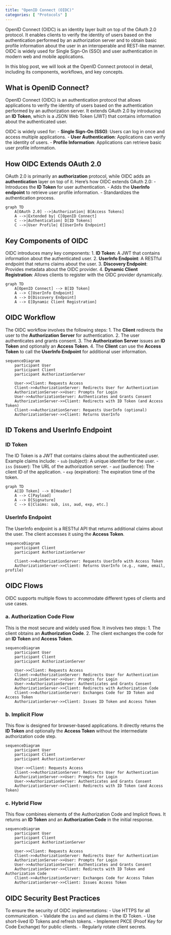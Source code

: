 ```yaml
---
title: "OpenID Connect (OIDC)"
categories: [ "Protocols" ]
---
```


OpenID Connect (OIDC) is an identity layer built on top of the OAuth 2.0 protocol. It enables clients to verify the identity of users based on the authentication performed by an authorization server and to obtain basic profile information about the user in an interoperable and REST-like manner. OIDC is widely used for Single Sign-On (SSO) and user authentication in modern web and mobile applications.

In this blog post, we will look at the OpenID Connect protocol in detail, including its components, workflows, and key concepts.

## What is OpenID Connect?

OpenID Connect (OIDC) is an authentication protocol that allows applications to verify the identity of users based on the authentication performed by an authorization server. It extends OAuth 2.0 by introducing an **ID Token**, which is a JSON Web Token (JWT) that contains information about the authenticated user.

OIDC is widely used for: - **Single Sign-On (SSO)**: Users can log in once and access multiple applications. - **User Authentication**: Applications can verify the identity of users. - **Profile Information**: Applications can retrieve basic user profile information.

## How OIDC Extends OAuth 2.0

OAuth 2.0 is primarily an **authorization** protocol, while OIDC adds an **authentication** layer on top of it. Here’s how OIDC extends OAuth 2.0: - Introduces the **ID Token** for user authentication. - Adds the **UserInfo endpoint** to retrieve user profile information. - Standardizes the authentication process.

```mermaid
graph TD
    A[OAuth 2.0] -->|Authorization| B[Access Tokens]
    A -->|Extended by| C[OpenID Connect]
    C -->|Authentication| D[ID Tokens]
    C -->|User Profile| E[UserInfo Endpoint]
```

## Key Components of OIDC

OIDC introduces many key components: 1. **ID Token**: A JWT that contains information about the authenticated user. 2. **UserInfo Endpoint**: A RESTful endpoint that returns claims about the user. 3. **Discovery Endpoint**: Provides metadata about the OIDC provider. 4. **Dynamic Client Registration**: Allows clients to register with the OIDC provider dynamically.

```mermaid
graph TD
    A[OpenID Connect] --> B[ID Token]
    A --> C[UserInfo Endpoint]
    A --> D[Discovery Endpoint]
    A --> E[Dynamic Client Registration]
```

## OIDC Workflow

The OIDC workflow involves the following steps: 1. The **Client** redirects the user to the **Authorization Server** for authentication. 2. The user authenticates and grants consent. 3. The **Authorization Server** issues an **ID Token** and optionally an **Access Token**. 4. The **Client** can use the **Access Token** to call the **UserInfo Endpoint** for additional user information.

```mermaid
sequenceDiagram
    participant User
    participant Client
    participant AuthorizationServer

    User->>Client: Requests Access
    Client->>AuthorizationServer: Redirects User for Authentication
    AuthorizationServer->>User: Prompts for Login
    User->>AuthorizationServer: Authenticates and Grants Consent
    AuthorizationServer->>Client: Redirects with ID Token (and Access Token)
    Client->>AuthorizationServer: Requests UserInfo (optional)
    AuthorizationServer->>Client: Returns UserInfo
```

## ID Tokens and UserInfo Endpoint

### ID Token

The ID Token is a JWT that contains claims about the authenticated user. Example claims include: - `sub` (subject): A unique identifier for the user. - `iss` (issuer): The URL of the authorization server. - `aud` (audience): The client ID of the application. - `exp` (expiration): The expiration time of the token.

```mermaid
graph TD
    A[ID Token] --> B[Header]
    A --> C[Payload]
    A --> D[Signature]
    C --> E[Claims: sub, iss, aud, exp, etc.]
```

### UserInfo Endpoint

The UserInfo endpoint is a RESTful API that returns additional claims about the user. The client accesses it using the **Access Token**.

```mermaid
sequenceDiagram
    participant Client
    participant AuthorizationServer

    Client->>AuthorizationServer: Requests UserInfo with Access Token
    AuthorizationServer->>Client: Returns UserInfo (e.g., name, email, profile)
```

## OIDC Flows

OIDC supports multiple flows to accommodate different types of clients and use cases.

### a. Authorization Code Flow

This is the most secure and widely used flow. It involves two steps: 1. The client obtains an **Authorization Code**. 2. The client exchanges the code for an **ID Token** and **Access Token**.

```mermaid
sequenceDiagram
    participant User
    participant Client
    participant AuthorizationServer

    User->>Client: Requests Access
    Client->>AuthorizationServer: Redirects User for Authentication
    AuthorizationServer->>User: Prompts for Login
    User->>AuthorizationServer: Authenticates and Grants Consent
    AuthorizationServer->>Client: Redirects with Authorization Code
    Client->>AuthorizationServer: Exchanges Code for ID Token and Access Token
    AuthorizationServer->>Client: Issues ID Token and Access Token
```

### b. Implicit Flow

This flow is designed for browser-based applications. It directly returns the **ID Token** and optionally the **Access Token** without the intermediate authorization code step.

```mermaid
sequenceDiagram
    participant User
    participant Client
    participant AuthorizationServer

    User->>Client: Requests Access
    Client->>AuthorizationServer: Redirects User for Authentication
    AuthorizationServer->>User: Prompts for Login
    User->>AuthorizationServer: Authenticates and Grants Consent
    AuthorizationServer->>Client: Redirects with ID Token (and Access Token)
```

### c. Hybrid Flow

This flow combines elements of the Authorization Code and Implicit flows. It returns an **ID Token** and an **Authorization Code** in the initial response.

```mermaid
sequenceDiagram
    participant User
    participant Client
    participant AuthorizationServer

    User->>Client: Requests Access
    Client->>AuthorizationServer: Redirects User for Authentication
    AuthorizationServer->>User: Prompts for Login
    User->>AuthorizationServer: Authenticates and Grants Consent
    AuthorizationServer->>Client: Redirects with ID Token and Authorization Code
    Client->>AuthorizationServer: Exchanges Code for Access Token
    AuthorizationServer->>Client: Issues Access Token
```

## OIDC Security Best Practices

To ensure the security of OIDC implementations: - Use HTTPS for all communication. - Validate the `iss` and `aud` claims in the ID Token. - Use short-lived ID Tokens and refresh tokens. - Implement PKCE (Proof Key for Code Exchange) for public clients. - Regularly rotate client secrets.